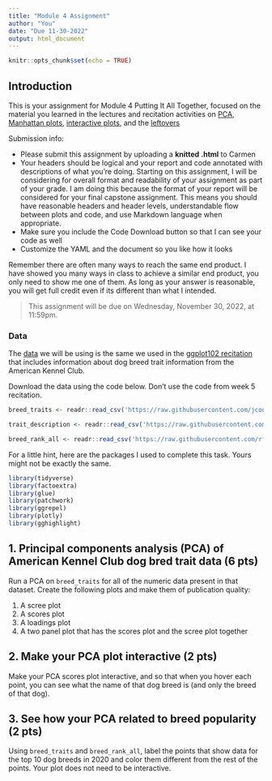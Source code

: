 ```yaml
---
title: "Module 4 Assignment"
author: "You"
date: "Due 11-30-2022"
output: html_document
---
```


```r
knitr::opts_chunk$set(echo = TRUE)
```

## Introduction
This is your assignment for Module 4 Putting It All Together, focused on the material you learned in the lectures and recitation activities on [PCA](4_09_PCA/09_pca.html), [Manhattan plots](4_10_manhattan/10_manhattan.html), [interactive plots](4_11_interactive_plots/4_11_interactive_plots.html), and the [leftovers](4_12_leftovers/4_12_leftovers.html)

Submission info:

- Please submit this assignment by uploading a **knitted .html** to Carmen
- Your headers should be logical and your report and code annotated with descriptions of what you're doing. Starting on this assignment, I will be considering for overall format and readability of your assignment as part of your grade. I am doing this because the format of your report will be considered for your final capstone assignment. This means you should have reasonable headers and header levels, understandable flow between plots and code, and use Markdown language when appropriate.
- Make sure you include the Code Download button so that I can see your code as well
- Customize the YAML and the document so you like how it looks

Remember there are often many ways to reach the same end product. I have showed you many ways in class to achieve a similar end product, you only need to show me one of them. As long as your answer is reasonable, you will get full credit even if its different than what I intended.

> This assignment will be due on Wednesday, November 30, 2022, at 11:59pm.

### Data
The [data](https://github.com/rfordatascience/tidytuesday/blob/master/data/2022/2022-02-01/readme.md) we will be using is the same we used in the [ggplot102 recitation](2_05_themes_labels_facets/05_ggplot102_recitation.html) that includes information about dog breed trait information from the American Kennel Club.

Download the data using the code below. Don't use the code from week 5 recitation.
```r
breed_traits <- readr::read_csv('https://raw.githubusercontent.com/jcooperstone/dataviz-site/master/assignments/data/breed_traits_fixed.csv')

trait_description <- readr::read_csv('https://raw.githubusercontent.com/rfordatascience/tidytuesday/master/data/2022/2022-02-01/trait_description.csv')

breed_rank_all <- readr::read_csv('https://raw.githubusercontent.com/rfordatascience/tidytuesday/master/data/2022/2022-02-01/breed_rank.csv')
```

For a little hint, here are the packages I used to complete this task. Yours might not be exactly the same.
```r
library(tidyverse)
library(factoextra)
library(glue)
library(patchwork)
library(ggrepel)
library(plotly)
library(gghighlight)
```


## 1. Principal components analysis (PCA) of American Kennel Club dog bred trait data (6 pts)

Run a PCA on `breed_traits` for all of the numeric data present in that dataset. Create the following plots and make them of publication quality:

1. A scree plot
2. A scores plot
3. A loadings plot
4. A two panel plot that has the scores plot and the scree plot together

## 2. Make your PCA plot interactive (2 pts)

Make your PCA scores plot interactive, and so that when you hover each point, you can see what the name of that dog breed is (and only the breed of that dog).

## 3. See how your PCA related to breed popularity (2 pts)

Using `breed_traits` and `breed_rank_all`, label the points that show data for the top 10 dog breeds in 2020 and color them different from the rest of the points. Your plot does not need to be interactive.
